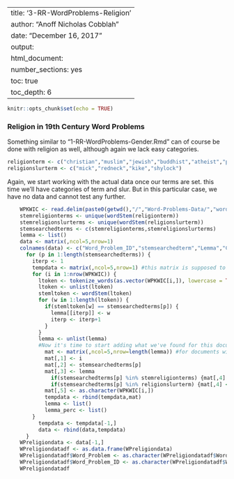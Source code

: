 
---
title: '3-RR-WordProblems-Religion'
author: "Anoff Nicholas Cobblah"
date: "December 16, 2017"
output:
  html_document:
    number_sections: yes
    toc: true
    toc_depth: 6
---


```r
knitr::opts_chunk$set(echo = TRUE)
```

### Religion in 19th Century Word Problems

Something similar to "1-RR-WordProblems-Gender.Rmd" can of course be done with religion as well, although again we lack easy categories.

```r
religionterm <- c("christian","muslim","jewish","buddhist","atheist","protestant","catholic","mahometan","european","mormon","quaker","high church","papist","pagan","agnostic","deist","spiritualist","unitarian","evangelical","tractarian","baptist","lutheran","congregationalist","presbyterian","puritan","anglican")
religionslurterm <- c("mick","redneck","kike","shylock")
```

Again, we start working with the actual data once our terms are set. this time we'll have categories of term and slur. But in this particular case, we have no data and cannot test any further.

```r
    WPKWIC <- read.delim(paste0(getwd(),"/","Word-Problems-Data/","wordproblemsKWIC.txt"), header = FALSE, sep="\t")
    stemreligionterms <- unique(wordStem(religionterm))
    stemreligionslurterms <- unique(wordStem(religionslurterm))
    stemsearchedterms <- c(stemreligionterms,stemreligionslurterms)
    lemma <- list()
    data <- matrix(,ncol=5,nrow=1)
    colnames(data) <- c("Word_Problem_ID","stemsearchedterm","Lemma","Category","Word_Problem")
      for (p in 1:length(stemsearchedterms)) {
        iterp <- 1
        tempdata <- matrix(,ncol=5,nrow=1) #this matrix is supposed to get wiped every loop.
        for (i in 1:nrow(WPKWIC)) {
          ltoken <- tokenize_words(as.vector(WPKWIC[i,]), lowercase = TRUE, stopwords = NULL, simplify = FALSE)
          ltoken <- unlist(ltoken)
          stemltoken <- wordStem(ltoken)
          for (w in 1:length(ltoken)) {
            if(stemltoken[w] == stemsearchedterms[p]) {
              lemma[[iterp]] <- w
              iterp <- iterp+1
            }
          }
          lemma <- unlist(lemma)
          #Now it's time to start adding what we've found for this document into our data matrix.
            mat <- matrix(,ncol=5,nrow=length(lemma)) #for documents with no matches, mat will have no rows, which is perfect.
            mat[,1] <- i
            mat[,2] <- stemsearchedterms[p]
            mat[,3] <- lemma
              if(stemsearchedterms[p] %in% stemreligionterms) {mat[,4] <- "term"}
              if(stemsearchedterms[p] %in% religionslurterm) {mat[,4] <- "slur"}
            mat[,5] <- as.character(WPKWIC[i,])
            tempdata <- rbind(tempdata,mat)
            lemma <- list()
            lemma_perc <- list()
        }
          tempdata <- tempdata[-1,]
          data <- rbind(data,tempdata)
      }
    WPreligiondata <- data[-1,]
    WPreligiondatadf <- as.data.frame(WPreligiondata)
    WPreligiondatadf$Word_Problem <- as.character(WPreligiondatadf$Word_Problem) #need this column to be a character column for below
    WPreligiondatadf$Word_Problem_ID <- as.character(WPreligiondatadf$Word_Problem_ID) #need this column to be a character column for below
    WPreligiondatadf
```
